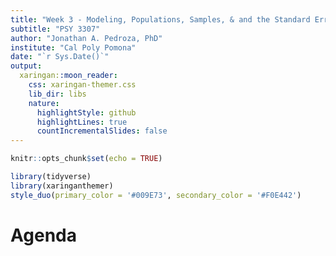 ```yaml
---
title: "Week 3 - Modeling, Populations, Samples, & and the Standard Error"
subtitle: "PSY 3307"
author: "Jonathan A. Pedroza, PhD"
institute: "Cal Poly Pomona"
date: "`r Sys.Date()`"
output:
  xaringan::moon_reader:
    css: xaringan-themer.css
    lib_dir: libs
    nature:
      highlightStyle: github
      highlightLines: true
      countIncrementalSlides: false
---
```


```r
knitr::opts_chunk$set(echo = TRUE)

library(tidyverse)
library(xaringanthemer)
style_duo(primary_color = '#009E73', secondary_color = '#F0E442')
```

# Agenda

